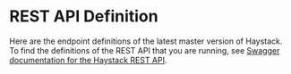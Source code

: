 # REST API Definition

Here are the endpoint definitions of the latest master version of Haystack.
To find the definitions of the REST API that you are running,
see [Swagger documentation for the Haystack REST API](/guides/rest-api#swagger-documentation-for-the-haystack-rest-api).

<div>
    <Swagger />
</div>